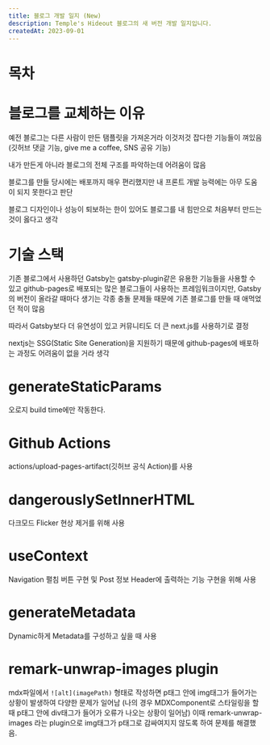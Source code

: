 ```yaml
---
title: 블로그 개발 일지 (New)
description: Temple's Hideout 블로그의 새 버전 개발 일지입니다.
createdAt: 2023-09-01
---
```


# 목차

# 블로그를 교체하는 이유

예전 블로그는 다른 사람이 만든 탬플릿을 가져온거라 이것저것 잡다한 기능들이 껴있음(깃허브 댓글 기능, give me a coffee, SNS 공유 기능)

내가 만든게 아니라 블로그의 전체 구조를 파악하는데 어려움이 많음

블로그를 만들 당시에는 배포까지 매우 편리했지만 내 프론트 개발 능력에는 아무 도움이 되지 못한다고 판단

블로그 디자인이나 성능이 퇴보하는 한이 있어도 블로그를 내 힘만으로 처음부터 만드는 것이 옳다고 생각

# 기술 스택

기존 블로그에서 사용하던 Gatsby는 gatsby-plugin같은 유용한 기능들을 사용할 수 있고 github-pages로 배포되는 많은 블로그들이 사용하는 프레임워크이지만, Gatsby의 버전이 올라갈 때마다 생기는 각종 충돌 문제들 때문에 기존 블로그를 만들 때 애먹었던 적이 많음

따라서 Gatsby보다 더 유연성이 있고 커뮤니티도 더 큰 next.js를 사용하기로 결정

nextjs는 SSG(Static Site Generation)을 지원하기 때문에 github-pages에 배포하는 과정도 어려움이 없을 거라 생각

# generateStaticParams

오로지 build time에만 작동한다.

# Github Actions

actions/upload-pages-artifact(깃허브 공식 Action)를 사용

# dangerouslySetInnerHTML

다크모드 Flicker 현상 제거를 위해 사용

# useContext

Navigation 펼침 버튼 구현 및 Post 정보 Header에 출력하는 기능 구현을 위해 사용

# generateMetadata

Dynamic하게 Metadata를 구성하고 싶을 때 사용

# remark-unwrap-images plugin

mdx파일에서 `![alt](imagePath)` 형태로 작성하면 p태그 안에 img태그가 들어가는 상황이 발생하여 다양한 문제가 일어남
(나의 경우 MDXComponent로 스타일링을 할 때 p태그 안에 div태그가 들어가 오류가 나오는 상황이 일어남)
이때 remark-unwrap-images 라는 plugin으로 img태그가 p태그로 감싸여지지 않도록 하여 문제를 해결했음.